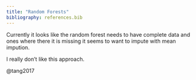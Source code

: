 ```yaml
---
title: "Random Forests"
bibliography: references.bib
---
```


Currently it looks like the random forest needs to have complete data and ones where there it is missing it seems to want to impute with mean impution.

I really don't like this approach.

@tang2017

::: {#refs}
:::
